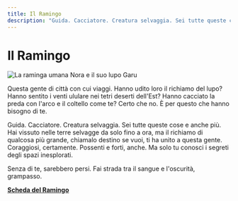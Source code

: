 ```yaml
---
title: Il Ramingo
description: "Guida. Cacciatore. Creatura selvaggia. Sei tutte queste cose e anche più. Hai vissuto nelle terre selvagge da solo fino a ora, ma il richiamo di qualcosa più grande, chiamalo destino se vuoi, ti ha unito a questa gente. Coraggiosi, certamente. Possenti e forti, anche. Ma solo tu conosci i segreti degli spazi inesplorati. Senza di te, sarebbero persi. Fai strada tra il sangue e l'oscurità, grampasso."
---
```


# Il Ramingo

![La raminga umana Nora e il suo lupo Garu](/images/classi/classi-base/nora-raminga.jpg)

Questa gente di città con cui viaggi. Hanno udito loro il richiamo del lupo? Hanno sentito i venti ululare nei tetri deserti dell'Est? Hanno cacciato la preda con l'arco e il coltello come te? Certo che no. È per questo che hanno bisogno di te.

Guida. Cacciatore. Creatura selvaggia. Sei tutte queste cose e anche più. Hai vissuto nelle terre selvagge da solo fino a ora, ma il richiamo di qualcosa più grande, chiamalo destino se vuoi, ti ha unito a questa gente. Coraggiosi, certamente. Possenti e forti, anche. Ma solo tu conosci i segreti degli spazi inesplorati.

Senza di te, sarebbero persi. Fai strada tra il sangue e l'oscurità, grampasso.

**<a href="/assets/classi/classi-base/Ramingo.pdf" target="_blank">Scheda del Ramingo</a>**
